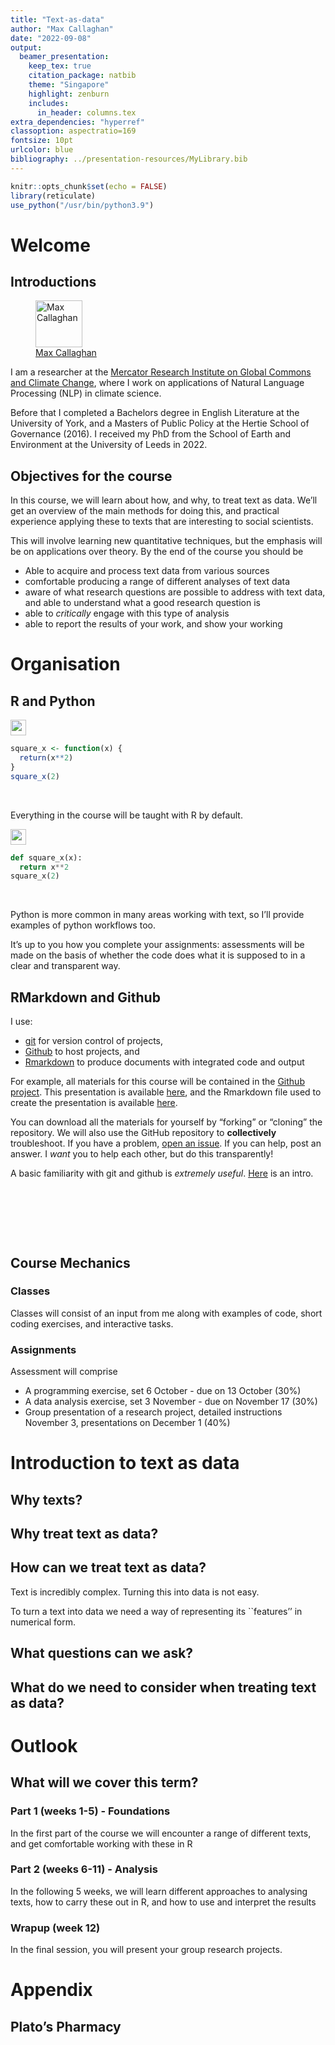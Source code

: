 ```yaml
---
title: "Text-as-data"
author: "Max Callaghan"
date: "2022-09-08"
output: 
  beamer_presentation:
    keep_tex: true
    citation_package: natbib
    theme: "Singapore"
    highlight: zenburn
    includes:
      in_header: columns.tex
extra_dependencies: "hyperref"
classoption: aspectratio=169  
fontsize: 10pt
urlcolor: blue
bibliography: ../presentation-resources/MyLibrary.bib
---
```


```r
knitr::opts_chunk$set(echo = FALSE)
library(reticulate)
use_python("/usr/bin/python3.9")
```

# Welcome

## Introductions






:::::: {.cols data-latex=""}

::: {.col data-latex="{0.32\textwidth}"}

![[Max Callaghan](https://www.researchgate.net/profile/Max-Callaghan)](../presentation-resources/csm_callaghan_max_1000_7807075c51.jpg){height=75px}

:::


::: {.col data-latex="{0.68\textwidth}"}

I am a researcher at the [Mercator Research Institute on Global Commons and Climate Change](https://www.mcc-berlin.net/), where I work on applications of Natural Language Processing (NLP) in climate science.

\medskip

Before that I completed a Bachelors degree in English Literature at the University of York, and a Masters of Public Policy at the Hertie School of Governance (2016). I received my PhD from the School of Earth and Environment at the University of Leeds in 2022. 

:::
::::::




\only<2->{
\center
\bigskip

\line(1,0){250}

\medskip

Over to you. Who are you? What do you already understand by ``text as data''? 
What are you excited about covering in the course? What are you nervous about tackling?
}

## Objectives for the course

In this course, we will learn about how, and why, to treat text as data. We'll get an overview of the main methods for doing this, and practical experience applying these to texts that are interesting to social scientists.

This will involve learning new quantitative techniques, but the emphasis will be on applications over theory. By the end of the course you should be

- Able to acquire and process text data from various sources 
- comfortable producing a range of different analyses of text data
- aware of what research questions are possible to address with text data, and able to understand what a good research question is
- able to *critically* engage with this type of analysis
- able to report the results of your work, and show your working

# Organisation

## R and Python

:::::: {.cols data-latex=""}

::: {.col data-latex="{0.38\textwidth}"}

![](../presentation-resources/Rlogo.png){height=25px}

```r
square_x <- function(x) {
  return(x**2)
} 
square_x(2)
```


:::

::: {.col data-latex="{0.05\textwidth}"}
\ 
:::

::: {.col data-latex="{0.61\textwidth}"}
Everything in the course will be taught with R by default. 

:::

::::::

:::::: {.cols data-latex=""}

::: {.col data-latex="{0.38\textwidth}"}
![](../presentation-resources/python-logo-master-v3-TM.png){height=25px}

```python
def square_x(x): 
  return x**2
square_x(2)
```

:::

::: {.col data-latex="{0.05\textwidth}"}
\ 
:::

::: {.col data-latex="{0.61\textwidth}"}
Python is more common in many areas working with text, so I'll provide examples of python workflows too.
:::

:::::: 

It's up to you how you complete your assignments: assessments will be made on the basis of whether the code does what it is supposed to in a clear and transparent way.

## RMarkdown and Github

I use:

- [git](https://git-scm.com/) for version control of projects, 
- [Github](https://github.com/) to host projects, and
- [Rmarkdown](https://rmarkdown.rstudio.com/) to produce documents with integrated code and output

For example, all materials for this course will be contained in the [Github project](https://github.com/mcallaghan/text-as-data). This presentation is available [here](https://github.com/mcallaghan/text-as-data/Session-1-text-as-data/Text-as-Data.pdf), and the Rmarkdown file used to create the presentation is available [here](https://github.com/mcallaghan/text-as-data/Text-as-Data.Rmd). 

You can download all the materials for yourself by "forking" or "cloning" the repository. We will also use the GitHub repository to **collectively** troubleshoot. If you have a problem, [open an issue](https://github.com/mcallaghan/text-as-data/issues/new). If you can help, post an answer. I *want* you to help each other, but do this transparently!

A basic familiarity with git and github is *extremely useful*. [Here](https://the-turing-way.netlify.app/collaboration/github-novice.html) is an intro.

:::::: {.cols data-latex=""}

::: {.col data-latex="{0.38\textwidth}"}
\ 
:::

::: {.col data-latex="{0.05\textwidth}"}
\ 
:::

::: {.col data-latex="{0.61\textwidth}"}
\ 
:::

:::::: 

## Course Mechanics

### Classes

Classes will consist of an input from me along with examples of code, short coding exercises, and interactive tasks.

### Assignments

Assessment will comprise

- A programming exercise, set 6 October - due on 13 October (30%)
- A data analysis exercise, set 3 November - due on November 17 (30%)
- Group presentation of a research project, detailed instructions November 3, presentations on December 1 (40%)



# Introduction to text as data

## Why texts?

\begin{itemize}
  \item<1-> "Politics and political conflict often occur in the written and spoken word" \citep{grimmer_text_2013}
  \item<2-> Many other processes -- science, culture, consumer behaviour, corporate behaviour --  are observable through texts. 
  \item<3-> \textit{Reading} texts allows us to understand these domains and processes
  \item<4-> \text{Research} that reads texts can result in useful findings about the world
\end{itemize} 

\only<5->{
\center
\bigskip

\line(1,0){250}

\medskip

What are some examples of texts we can learn from?
}

## Why treat text as data?

\begin{itemize}
  \item<1-> Reading texts takes time
  \item<2-> Digitized collections of texts are increasingly available at increasingly large scales
  \item<3-> How computers can ``read'' texts has advanced in leaps and bounds.
\end{itemize}

## How can we treat text as data?

Text is incredibly complex. Turning this into data is not easy.

\medskip 
\begin{quote}
``Time flies like an arrow. Fruit flies like a banana.''
\end{quote}

\bigskip

To turn a text into data we need a way of representing its ``features'' in numerical form. 

\only<2->{\center
\bigskip

\line(1,0){250}

\medskip

Which words are used, how frequently, in what order, in what context?}

## What questions can we ask?

\begin{itemize}
  \item{What is this text about?}
  \item{What texts is this text similar to?}
  \item{What emotions/opinions/political stances does this text express?}
\end{itemize}

## What do we need to consider when treating text as data?

\label{CONSIDERATIONS}

\begin{itemize}
  \item<1-> All models of text are wrong, some are useful, some of the time 
  \begin{itemize}
    \item<2-> There is no single best method
    \item<3-> Validation is key to understanding what is useful, when, to do what
  \end{itemize}
  \item<4-> Models of text can be a ``dangerous supplement''  \hyperlink{PHARMAKON}{\beamerbutton{link}} - they are better complements to than substitutes for human reading.


\end{itemize}

# Outlook

## What will we cover this term?

### Part 1 (weeks 1-5) - Foundations

In the first part of the course we will encounter a range of different texts, and get comfortable working with these in R

### Part 2 (weeks 6-11) - Analysis

In the following 5 weeks, we will learn different approaches to analysing texts, how to carry these out in R, and how to use and interpret the results

### Wrapup (week 12)

In the final session, you will present your group research projects.

# Appendix {.unlisted .unnumbered}

## Plato's Pharmacy
\label{PHARMAKON}

\hyperlink{CONSIDERATIONS}{\beamerbutton{back}}

\medskip

\centering
\begin{columns}
\centering
\begin{column}{0.5\linewidth}
\centering
\includegraphics[width=0.9\linewidth]{logos.png}
\end{column}

\begin{column}{0.5\linewidth}
\centering
\includegraphics[width=0.9\linewidth]{thamus.png}
\end{column}

\begin{column}{0.5\linewidth}

\end{column}

\medskip

[Source](http://www.occt.ox.ac.uk/sites/default/files/derrida\_platos\_pharmacy.pdf)

\end{columns}


